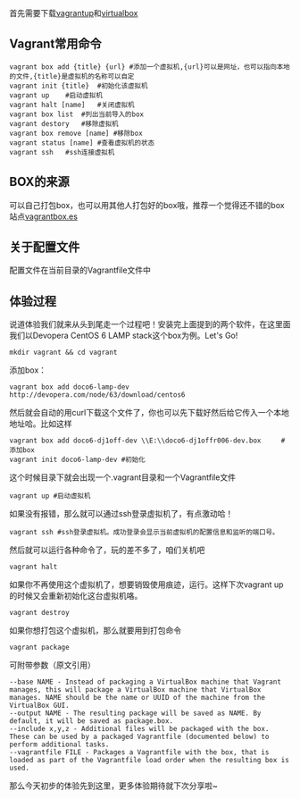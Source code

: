 首先需要下载[vagrantup](https://www.vagrantup.com/)和[virtualbox](https://www.virtualbox.org/)
## Vagrant常用命令

    vagrant box add {title} {url} #添加一个虚拟机,{url}可以是网址，也可以指向本地的文件,{title}是虚拟机的名称可以自定
    vagrant init {title}  #初始化该虚拟机
    vagrant up    #启动虚拟机
    vagrant halt [name]   #关闭虚拟机
    vagrant box list  #列出当前导入的box
    vagrant destory   #移除虚拟机
    vagrant box remove [name] #移除box
    vagrant status [name] #查看虚拟机的状态
    vagrant ssh   #ssh连接虚拟机

## BOX的来源

可以自己打包box，也可以用其他人打包好的box哦，推荐一个觉得还不错的box站点[vagrantbox.es](vagrantbox.es)

## 关于配置文件

配置文件在当前目录的Vagrantfile文件中

## 体验过程

说道体验我们就来从头到尾走一个过程吧！安装完上面提到的两个软件，在这里面我们以Devopera CentOS 6 LAMP stack这个box为例。Let's Go!

    mkdir vagrant && cd vagrant
   添加box：

    vagrant box add doco6-lamp-dev http://devopera.com/node/63/download/centos6
然后就会自动的用curl下载这个文件了，你也可以先下载好然后给它传入一个本地地址哈。比如这样

    vagrant box add doco6-dj1off-dev \\E:\\doco6-dj1offr006-dev.box     #添加box
    vagrant init doco6-lamp-dev #初始化
这个时候目录下就会出现一个.vagrant目录和一个Vagrantfile文件

    vagrant up #启动虚拟机
如果没有报错，那么就可以通过ssh登录虚拟机了，有点激动哈！

    vagrant ssh #ssh登录虚拟机。成功登录会显示当前虚拟机的配置信息和监听的端口号。
然后就可以运行各种命令了，玩的差不多了，咱们关机吧

    vagrant halt
如果你不再使用这个虚拟机了，想要销毁使用痕迹，运行。这样下次vagrant up的时候又会重新初始化这台虚拟机咯。

    vagrant destroy 
如果你想打包这个虚拟机，那么就要用到打包命令

    vagrant package

可附带参数（原文引用）

    --base NAME - Instead of packaging a VirtualBox machine that Vagrant manages, this will package a VirtualBox machine that VirtualBox manages. NAME should be the name or UUID of the machine from the VirtualBox GUI.
    --output NAME - The resulting package will be saved as NAME. By default, it will be saved as package.box.
    --include x,y,z - Additional files will be packaged with the box. These can be used by a packaged Vagrantfile (documented below) to perform additional tasks.
    --vagrantfile FILE - Packages a Vagrantfile with the box, that is loaded as part of the Vagrantfile load order when the resulting box is used.

那么今天初步的体验先到这里，更多体验期待就下次分享啦~